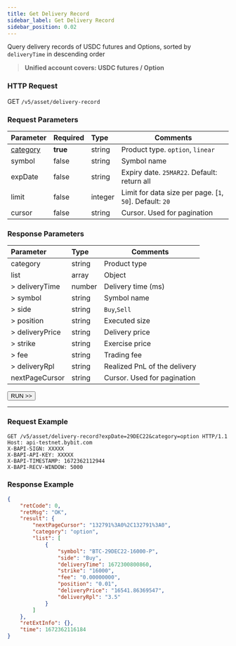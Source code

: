 ```yaml
---
title: Get Delivery Record
sidebar_label: Get Delivery Record
sidebar_position: 0.02
---
```


Query delivery records of USDC futures and Options, sorted by `deliveryTime` in descending order
> **Unified account covers: USDC futures / Option**

### HTTP Request
GET `/v5/asset/delivery-record`

### Request Parameters
| Parameter | Required | Type | Comments|
|:----- |:-------|:-----|------ |
|[category](../enum#category) |**true** |string |Product type. `option`, `linear` |
|symbol |false |string |Symbol name |
|expDate |false |string |Expiry date. `25MAR22`. Default: return all |
|limit |false |integer |Limit for data size per page. [`1`, `50`]. Default: `20`|
|cursor |false |string |Cursor. Used for pagination|

### Response Parameters
| Parameter | Type | Comments|
|:----- |:-----|----- |
|category |string |Product type|
|list |array |Object |
|> deliveryTime |number |Delivery time (ms) |
|> symbol |string |Symbol name |
|> side |string |`Buy`,`Sell` |
|> position |string |Executed size |
|> deliveryPrice |string |Delivery price |
|> strike |string |Exercise price |
|> fee |string |Trading fee |
|> deliveryRpl |string |Realized PnL of the delivery |
|nextPageCursor |string |Cursor. Used for pagination |

<a href="/api-explorer/v5/asset/option-delivery"><Button>RUN >></Button></a>

---

### Request Example

```http
GET /v5/asset/delivery-record?expDate=29DEC22&category=option HTTP/1.1
Host: api-testnet.bybit.com
X-BAPI-SIGN: XXXXX
X-BAPI-API-KEY: XXXXX
X-BAPI-TIMESTAMP: 1672362112944
X-BAPI-RECV-WINDOW: 5000
```

### Response Example

```json
{
    "retCode": 0,
    "retMsg": "OK",
    "result": {
        "nextPageCursor": "132791%3A0%2C132791%3A0",
        "category": "option",
        "list": [
            {
                "symbol": "BTC-29DEC22-16000-P",
                "side": "Buy",
                "deliveryTime": 1672300800860,
                "strike": "16000",
                "fee": "0.00000000",
                "position": "0.01",
                "deliveryPrice": "16541.86369547",
                "deliveryRpl": "3.5"
            }
        ]
    },
    "retExtInfo": {},
    "time": 1672362116184
}
```